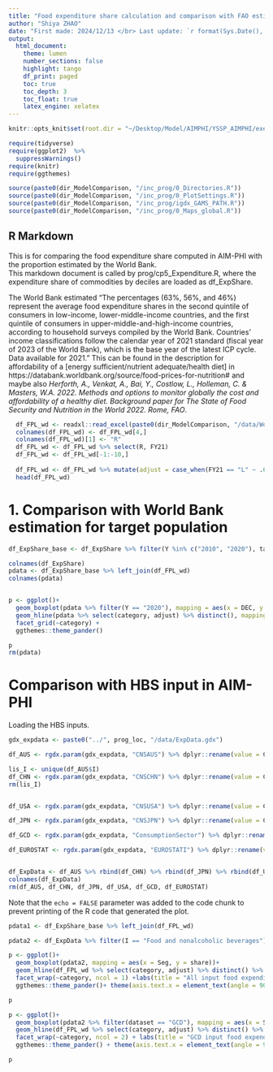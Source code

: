 ```yaml
---
title: "Food expenditure share calculation and comparison with FAO estimates"
author: "Shiya ZHAO"
date: "First made: 2024/12/13 </br> Last update: `r format(Sys.Date(), '%Y/%m/%d')`"
output: 
  html_document:
    theme: lumen
    number_sections: false
    highlight: tango
    df_print: paged
    toc: true
    toc_depth: 3
    toc_float: true
    latex_engine: xelatex
---
```


```r
knitr::opts_knit$set(root.dir = "~/Desktop/Model/AIMPHI/YSSP_AIMPHI/exe")

require(tidyverse) 
require(ggplot2)  %>%
  suppressWarnings()
require(knitr)
require(ggthemes)
```


```r

source(paste0(dir_ModelComparison, "/inc_prog/0_Directories.R"))
source(paste0(dir_ModelComparison, "/inc_prog/0_PlotSettings.R"))
source(paste0(dir_ModelComparison, "/inc_prog/igdx_GAMS_PATH.R"))
source(paste0(dir_ModelComparison, "/inc_prog/0_Maps_global.R"))
```

## R Markdown

This is for comparing the food expenditure share computed in AIM-PHI with the proportion estimated by the World Bank.  
This markdown document is called by prog/cp5_Expenditure.R, where the expenditure share of commodities by deciles are loaded as df_ExpShare.     

The World Bank estimated "The percentages (63%, 56%, and 46%) represent the average food expenditure shares in the second quintile of consumers in low-income, lower-middle-income countries, and the first quintile of consumers in upper-middle-and-high-income countries, according to household surveys compiled by the World Bank. Countries' income classifications follow the calendar year of 2021 standard (fiscal year of 2023 of the World Bank), which is the base year of the latest ICP cycle. Data available for 2021." This can be found in the description for affordability of a [energy sufficient/nutrient adequate/health diet] in https://databank.worldbank.org/source/food-prices-for-nutrition# and maybe also *Herforth, A., Venkat, A., Bai, Y., Costlow, L., Holleman, C. & Masters, W.A. 2022. Methods and options to monitor globally the cost and affordability of a healthy diet. Background paper for The State of Food Security and Nutrition in the World 2022. Rome, FAO*.   

```r
  df_FPL_wd <- readxl::read_excel(paste0(dir_ModelComparison, "/data/WorldBank/OGHIST.xlsx"), sheet = "Country Analytical History")
  colnames(df_FPL_wd) <- df_FPL_wd[4,]
  colnames(df_FPL_wd)[1] <- "R"
  df_FPL_wd <- df_FPL_wd %>% select(R, FY21)
  df_FPL_wd <- df_FPL_wd[-1:-10,]
  
  df_FPL_wd <- df_FPL_wd %>% mutate(adjust = case_when(FY21 == "L" ~ .63, FY21 == "LM" ~ .56, FY21 == "UM" ~ .46, FY21 == "H" ~ .46)) %>% dplyr::rename(category = FY21) %>% filter(!is.na(R))
  head(df_FPL_wd)
```
# 1. Comparison with World Bank estimation for target population 

```r

df_ExpShare_base <- df_ExpShare %>% filter(Y %in% c("2010", "2020"), target == "No-Miti", gini == "consistent", model == "AIM-Hub", I_abb == "Food&Beverages") %>% select(-scenario, -gini, -target, -revenue, -model) %>% left_join(df_FPL_wd)

colnames(df_ExpShare)
pdata <- df_ExpShare_base %>% left_join(df_FPL_wd)
colnames(pdata)


p <- ggplot()+
  geom_boxplot(pdata %>% filter(Y == "2020"), mapping = aes(x = DEC, y = value))+
  geom_hline(pdata %>% select(category, adjust) %>% distinct(), mapping = aes(yintercept = adjust))+
  facet_grid(~category) +
  ggthemes::theme_pander()

p
rm(pdata)
```

# Comparison with HBS input in AIM-PHI

Loading the HBS inputs.  

```r
gdx_expdata <- paste0("../", prog_loc, "/data/ExpData.gdx")

df_AUS <- rgdx.param(gdx_expdata, "CNSAUS") %>% dplyr::rename(value = CNSAUS) %>% mutate(dataset = "AUS_HES")

lis_I <- unique(df_AUS$I)
df_CHN <- rgdx.param(gdx_expdata, "CNSCHN") %>% dplyr::rename(value = CNSCHN, I = Iall) %>% mutate(dataset = "CFPS") %>% filter(I %in% lis_I)
rm(lis_I)


df_USA <- rgdx.param(gdx_expdata, "CNSUSA") %>% dplyr::rename(value = CNSUSA) %>% mutate(dataset = "CEX")

df_JPN <- rgdx.param(gdx_expdata, "CNSJPN") %>% dplyr::rename(value = CNSJPN) %>% mutate(dataset = "NSFIE")

df_GCD <- rgdx.param(gdx_expdata, "ConsumptionSector") %>% dplyr::rename(value = ConsumptionSector) %>% mutate(dataset = "GCD", Seg = paste0(ConsumptionSegment, Area), Y = "2010") %>% select(-ConsumptionSegment, -Area)

df_EUROSTAT <- rgdx.param(gdx_expdata, "EUROSTATI") %>% dplyr::rename(value = EUROSTATI, Seg = quantile) %>% mutate(dataset = "EUROSTAT")


df_ExpData <- df_AUS %>% rbind(df_CHN) %>% rbind(df_JPN) %>% rbind(df_USA) %>% rbind(df_GCD) %>% rbind(df_EUROSTAT) %>% dplyr::group_by(Seg, R, Y, dataset) %>% reframe(I = I, share = value/sum(value)) %>% left_join(df_FPL_wd)
colnames(df_ExpData)
rm(df_AUS, df_CHN, df_JPN, df_USA, df_GCD, df_EUROSTAT)

```

Note that the `echo = FALSE` parameter was added to the code chunk to prevent printing of the R code that generated the plot.
```r
pdata1 <- df_ExpShare_base %>% left_join(df_FPL_wd)

pdata2 <- df_ExpData %>% filter(I == "Food and nonalcoholic beverages")

p <- ggplot()+
  geom_boxplot(pdata2, mapping = aes(x = Seg, y = share))+
  geom_hline(df_FPL_wd %>% select(category, adjust) %>% distinct() %>% filter(!is.na(category)), mapping = aes(yintercept = adjust))+
  facet_wrap(~category, ncol = 1) +labs(title = "All input food expenditure share") +
  ggthemes::theme_pander()+ theme(axis.text.x = element_text(angle = 90))

p

p <- ggplot()+
  geom_boxplot(pdata2 %>% filter(dataset == "GCD"), mapping = aes(x = Seg, y = share))+
  geom_hline(df_FPL_wd %>% select(category, adjust) %>% distinct() %>% filter(!is.na(category)), mapping = aes(yintercept = adjust))+
  facet_wrap(~category, ncol = 2) + labs(title = "GCD input food expenditure share") +
  ggthemes::theme_pander() + theme(axis.text.x = element_text(angle = 90))

p


```

